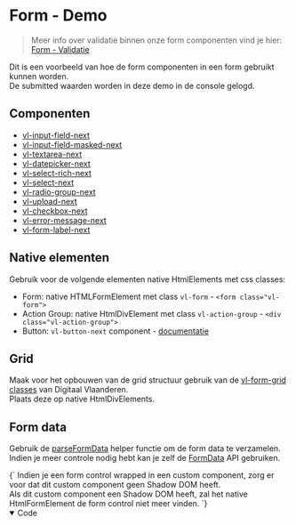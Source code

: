 
# Form - Demo
> Meer info over validatie binnen onze form componenten vind je hier: [Form - Validatie](/docs/ontwerp-form-validation--documentatie)

Dit is een voorbeeld van hoe de form componenten in een form gebruikt kunnen worden.<br/>
De submitted waarden worden in deze demo in de console gelogd.

## Componenten

- [vl-input-field-next](/docs/form-next-input-field--documentatie)
- [vl-input-field-masked-next](/docs/form-next-input-field-masked--documentatie)
- [vl-textarea-next](/docs/form-next-textarea--documentatie)
- [vl-datepicker-next](/docs/form-next-datepicker--documentatie)
- [vl-select-rich-next](/docs/form-next-select-rich--documentatie)
- [vl-select-next](/docs/form-next-select--documentatie)
- [vl-radio-group-next](/docs/form-next-radio-group--documentatie)
- [vl-upload-next](/docs/form-next-upload--documentatie)
- [vl-checkbox-next](/docs/form-next-checkbox--documentatie)
- [vl-error-message-next](/docs/form-next-error-message--documentatie)
- [vl-form-label-next](/docs/form-next-form-label--documentatie)

## Native elementen

Gebruik voor de volgende elementen native HtmlElements met css classes:
- Form: native HTMLFormElement met class `vl-form` - `<form class="vl-form">`
- Action Group: native HtmlDivElement met class `vl-action-group` - `<div class="vl-action-group">`
- Button: `vl-button-next` component - [documentatie](/docs/components-next-button--documentatie)

## Grid

Maak voor het opbouwen van de grid structuur gebruik van de [vl-form-grid classes](https://overheid.vlaanderen.be/webuniversum/v3/documentation/form-grid) van Digitaal Vlaanderen.<br/>
Plaats deze op native HtmlDivElements.

## Form data

Gebruik de [parseFormData](/docs/ontwerp-form-form-data--documentatie) helper functie om de form data te verzamelen.<br/>
Indien je meer controle nodig hebt kan je zelf de [FormData](https://developer.mozilla.org/en-US/docs/Web/API/FormData) API gebruiken.

<VluxAlert type="warning">
{`
    Indien je een form control wrapped in een custom component, zorg er voor dat dit custom component geen Shadow DOM
    heeft.<br/>
    Als dit custom component een Shadow DOM heeft, zal het native HtmlFormElement de form control niet meer vinden.
`}
</VluxAlert>

<Canvas of={formDemoStories.Demo} sourceState='none'/>

<details open>
    <summary>Code</summary>
    <Source code={formDemoSource} language="ts" dark={true}/>
</details>

